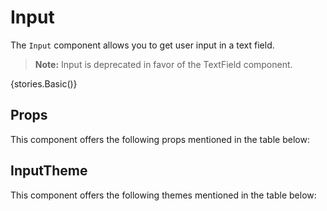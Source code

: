 
<Meta title="Deprecated/Core" component={Input} />

# Input

The `Input` component allows you to get user input in a text field.

> **Note:** Input is deprecated in favor of the TextField component.

<Preview withToolbar>
    <Story
        name="Input"
        parameters={{
            status: {
                type: 'deprecated'
            }
        }}
    >
        {stories.Basic()}
    </Story>
</Preview>

## Props

This component offers the following props mentioned in the table below:

<Props of={Input} />

## InputTheme

This component offers the following themes mentioned in the table below:

<Props of={stories.ThemeInterface} />
